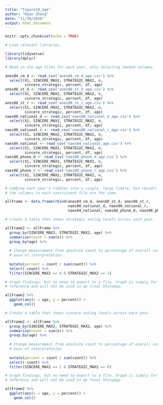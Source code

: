 ```yaml
---
title: "figure10_age"
author: "Ryan Zhang"
date: "11/30/2020"
output: html_document
---
```


```r

knitr::opts_chunk$set(echo = TRUE)

# Load relevant libraries.

library(tidyverse)
library(dplyr)

```


```r

# Read in the age files for each year, only selecting needed columns.

anes84_cm_d <- read_csv('anes84_cm_d_age.csv') %>%
  select(X1, SINCERE_MAX2, STRATEGIC_MAX2, n, 
         sincere_strategic, percent, df, age)
anes88_st_d <- read_csv('anes88_st_d_age.csv') %>%
  select(X1, SINCERE_MAX2, STRATEGIC_MAX2, n, 
         sincere_strategic, percent, df, age)
anes88_st_r <- read_csv('anes88_st_r_age.csv') %>%
  select(X1, SINCERE_MAX2, STRATEGIC_MAX2, n, 
         sincere_strategic, percent, df, age)
naes00_national_d <- read_csv('naes00_national_d_age.csv') %>%
  select(X1, SINCERE_MAX2, STRATEGIC_MAX2, n, 
         sincere_strategic, percent, df, age) 
naes00_national_r <- read_csv('naes00_national_r_age.csv') %>%
  select(X1, SINCERE_MAX2, STRATEGIC_MAX2, n, 
         sincere_strategic, percent, df, age)
naes04_national <- read_csv('naes04_national_age.csv') %>%
  select(X1, SINCERE_MAX2, STRATEGIC_MAX2, n, 
         sincere_strategic, percent, df, age)
naes08_phone_d <- read_csv('naes08_phone_d_age.csv') %>%
  select(X1, SINCERE_MAX2, STRATEGIC_MAX2, n, 
         sincere_strategic, percent, df, age)
naes08_phone_r <- read_csv('naes08_phone_r_age.csv') %>%
  select(X1, SINCERE_MAX2, STRATEGIC_MAX2, n, 
         sincere_strategic, percent, df, age)

# Combine each year's tibbles into a single, large tibble. Use rbind() because
# the columns in each constituent file are the same.

allFrame <- data.frame(rbind(anes84_cm_d, anes88_st_d, anes88_st_r,
                             naes00_national_d, naes00_national_r,
                             naes04_national, naes08_phone_d, naes08_phone_r))

# Create a table that shows strategic voting levels across each year. 

allFrame2 <- allFrame %>%
  group_by(SINCERE_MAX2, STRATEGIC_MAX2, age) %>%
  summarize(count = sum(n)) %>%
  group_by(age) %>%
  
  # Change measurement from absolute count to percentage of overall vote, for
  # ease of interpretation.
  
  mutate(percent = count / sum(count)) %>%
  select(-count) %>%
  filter(SINCERE_MAX2 == 0 & STRATEGIC_MAX2 == 1)

# Graph findings, but no need to export to a file. Graph is simply for personal
# reference and will not be used in my final ShinyApp.

allFrame2 %>%
  ggplot(aes(x = age, y = percent)) + 
    geom_col()

# Create a table that shows sincere voting levels across each year. 

allFrame2 <- allFrame %>%
  group_by(SINCERE_MAX2, STRATEGIC_MAX2, age) %>%
  summarize(count = sum(n)) %>%
  group_by(age) %>%
  
  # Change measurement from absolute count to percentage of overall vote, for
  # ease of interpretation.
  
  mutate(percent = count / sum(count)) %>%
  select(-count) %>%
  filter(SINCERE_MAX2 == 1 & STRATEGIC_MAX2 == 0)

# Graph findings, but no need to export to a file. Graph is simply for personal
# reference and will not be used in my final ShinyApp.

allFrame2 %>%
  ggplot(aes(x = age, y = percent)) + 
    geom_col()

```

